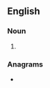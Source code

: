 ==English==

===Noun===
{{head|en|noun form}}

# {{plural of|en|throughput}}

===Anagrams===
* {{anagrams|en|a=ghhoprsttuu|put throughs}}